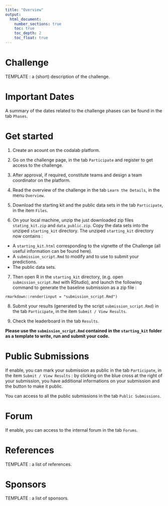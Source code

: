 ```yaml
---
title: "Overview"
output:
  html_document:
    number_sections: true
    toc: true
    toc_depth: 2
    toc_float: true
---
```


# Challenge

TEMPLATE : a (short) description of the challenge.

# Important Dates

A summary of the dates related to the challenge phases can be found in the tab `Phases`.

# Get started

1. Create an acount on the codalab platform.

2. Go on the challenge page, in the tab `Participate` and register to get access to the challenge.

3. After approval, if required, constitute teams and design a team coordinator on the platform.

4. Read the overview of the challenge in the tab `Learn the Details`, in the menu `Overview`.

5. Download the starting kit and the public data sets in the tab `Participate`, in the item `Files`.

6. On your local machine, unzip the just downloaded zip files `stating_kit.zip` and `data_public.zip`. Copy the data sets into the unziped `starting_kit` directory.
The unziped `starting_kit` directory now contains :
- A `starting_kit.html` corresponding to the vignette of the Challenge (all useful information can be found here).
- A `submission_script.Rmd` to modify and to use to submit your predictions.
- The public data sets.

7. Then open R in the `starting_kit` directory, (e.g. open `submission_script.Rmd` with RStudio), and launch the following command to generate the baseline submission as a zip file :
```
rmarkdown::render(input = "submission_script.Rmd")
```

8. Submit your results (generated by the script `submission_script.Rmd`) in the tab `Participate`, in the item `Submit / View Results`.

9. Check the leaderboard in the tab `Results`.

**Please use the `submission_script.Rmd` contained in the `starting_kit` folder as a template to write, run and submit your code.**

# Public Submissions

If enable, you can mark your submission as public in the tab `Participate`, in the item `Submit / View Results` : by clicking on the blue cross at the right of your submission, you have additional informations on your submission and the button to make it public.

You can access to all the public submissions in the tab `Public Submissions`.

# Forum

If enable, you can access to the internal forum in the tab `Forums`.

# References

TEMPLATE : a list of references.

# Sponsors

TEMPLATE : a list of sponsors.
